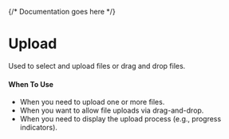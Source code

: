 

<Meta of={UploadStories} />

{/* Documentation goes here */}

# Upload

Used to select and upload files or drag and drop files.

#### **When To Use**
- When you need to upload one or more files.  
- When you want to allow file uploads via drag-and-drop. 
- When you need to display the upload process (e.g., progress indicators).  

<Canvas meta={UploadStories.default} />
